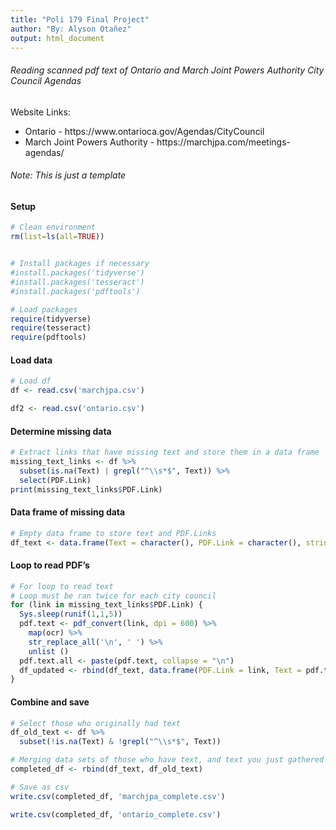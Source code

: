 ```yaml
---
title: "Poli 179 Final Project"
author: "By: Alyson Otañez"
output: html_document
---
```

###### Reading scanned pdf text of Ontario and March Joint Powers Authority City Council Agendas
####### Website Links:
- Ontario - https://www.ontarioca.gov/Agendas/CityCouncil
- March Joint Powers Authority - https://marchjpa.com/meetings-agendas/

###### Note: This is just a template


#### Setup
```r

# Clean environment
rm(list=ls(all=TRUE))


# Install packages if necessary
#install.packages('tidyverse')
#install.packages('tesseract')
#install.packages('pdftools')

# Load packages 
require(tidyverse)
require(tesseract)
require(pdftools)
```

#### Load data
```r
# Load df 
df <- read.csv('marchjpa.csv')

df2 <- read.csv('ontario.csv')

```

#### Determine missing data
```r
# Extract links that have missing text and store them in a data frame
missing_text_links <- df %>%
  subset(is.na(Text) | grepl("^\\s*$", Text)) %>%
  select(PDF.Link)
print(missing_text_links$PDF.Link)
```

#### Data frame of missing data
```r
# Empty data frame to store text and PDF.Links 
df_text <- data.frame(Text = character(), PDF.Link = character(), stringsAsFactors = FALSE)
```

#### Loop to read PDF's
```r
# For loop to read text 
# Loop must be ran twice for each city council 
for (link in missing_text_links$PDF.Link) {
  Sys.sleep(runif(1,1,5))
  pdf.text <- pdf_convert(link, dpi = 600) %>%
    map(ocr) %>% 
    str_replace_all('\n', ' ') %>%
    unlist ()
  pdf.text.all <- paste(pdf.text, collapse = "\n")
  df_updated <- rbind(df_text, data.frame(PDF.Link = link, Text = pdf.text.all), stringsAsFactors = FALSE)
}
```

#### Combine and save
```r
# Select those who originally had text 
df_old_text <- df %>%
  subset(!is.na(Text) & !grepl("^\\s*$", Text))
```

```r
# Merging data sets of those who have text, and text you just gathered 
completed_df <- rbind(df_text, df_old_text)
```

```r
# Save as csv 
write.csv(completed_df, 'marchjpa_complete.csv')

write.csv(completed_df, 'ontario_complete.csv')
```